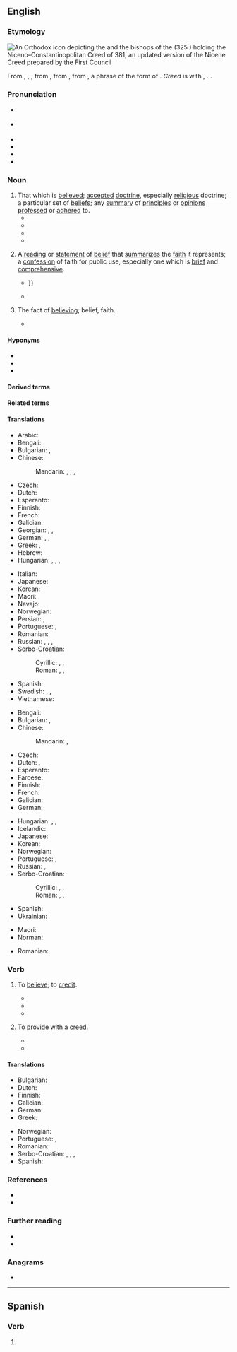 {{also|Creed}}
==English==
{{was wotd|2018|May|20}}

===Etymology===
[[File:Nicaea icon.jpg|thumb|An [[Orthodox]] [[icon]] depicting the {{w|Constantine the Great}} and the [[bishop]]s of the {{w|First Council of Nicaea}} (325 {{C.E.|dots=yes}}) holding the Niceno–Constantinopolitan Creed of 381, an updated version of the [[Nicene Creed]] prepared by the First Council]]
{{root|en|ine-pro|*ḱerd-|*dʰeh₁-}}

From {{inh|en|ang|creda}}, {{m|ang|crede}}, {{m|ang|credo}}, from {{der|en|la|crēdō||I believe}}, from {{der|en|itc-pro|*krezdō}}, from {{der|en|ine-pro|*ḱréddʰh₁eti|*ḱred dʰeh₁-|to place one's heart, i.e., to trust, believe}}, a {{glossary|compound}} phrase of the {{glossary|oblique case}} form of {{m|ine-pro|*ḱḗr||heart}}. ''Creed'' is {{glossary|cognate}} with {{cog|sga|cretim||to believe}}, {{cog|sa|श्रद्दधाति|tr=śráddadhāti||to have faith or faithfulness, to have belief or confidence, believe}}. {{doublet|en|shraddha}}.

===Pronunciation===
* {{a|RP}} {{IPA|en|/kɹiːd/}}
* {{a|GA}} {{IPA|en|/kɹid/}}
* {{audio|en|en-us-creed.ogg|Audio (GA)}}
* {{audio|en|en-au-creed.ogg|Audio (AU)}}
* {{rhymes|en|iːd|s=1}}
* {{audio|en|LL-Q1860 (eng)-I learned some phrases-creed.wav|Audio (UK)}}

===Noun===
{{en-noun}}

# That which is [[believe]]d; [[accepted#Adjective|accepted]] [[doctrine]], especially [[religious]] doctrine; a particular set of [[belief]]s; any [[summary]] of [[principle]]s or [[opinion]]s [[profess]]ed or [[adhere]]d to.
#* {{RQ:Byron Giaour|page=12|passage=Oh! who young Leila's glance could read / And keep that portion of his '''creed''' / Which saith, that woman is but dust, / A soulless toy for tyrant's lust?}}
#* {{RQ:Song Chinese in Singapore|chapter=XIII|page=522|format=full|passage=For three successive years, thereafter, as the anniversary of the War [''i.e.'', [[World War I]]] came round, equally large assemblies of British subjects of all races and '''creeds''' came together in the [[w:Victoria Theatre and Concert Hall|[Victoria] Theatre]] to reaffirm the resolution to carry on the war to a victorious end, until at last, after many vicissitudes, victory was secured to the Allies.}}
#* {{quote-song|en|author=Steve Harris|authorlink=Steve Harris (musician)|title={{w|Run to the Hills}}|artist={{w|Iron Maiden}}|date=12 February 1982|passage=He killed our tribes he killed our '''creed'''. / He took our game for his own need}}
#* {{quote-journal|en|author=Samira Shackle|title=On the frontline with Karachi’s ambulance drivers|url=https://www.theguardian.com/world/2017/apr/06/on-the-frontline-with-karachis-ambulance-drivers|archiveurl=https://web.archive.org/web/20170629134330/https://www.theguardian.com/world/2017/apr/06/on-the-frontline-with-karachis-ambulance-drivers|archivedate=29 June 2017|work={{w|The Guardian}}|location=London|date=6 April 2017|passage=Pakistan is a conservative, religious state. The Edhi Foundation is unusual in its ignoring of caste, '''creed''', religion and sect. This strict stance has led to some criticism from religious groups.}}
# {{lb|en|specifically|religion}} A [[reading#Noun|reading]] or [[statement]] of [[belief]] that [[summarize]]s the [[faith]] it represents; a [[confession]] of faith for public use, especially one which is [[brief#Adjective|brief]] and [[comprehensive]].
#: {{ux|en|A '''creed''' is a [[manifesto]] of religious or spiritual beliefs}}
#* {{quote-book|en|author=Jeremy Corderoy|title=A Short Dialogve, wherein is Proved, that No Man can be Saved without Good VVorkes|edition=2nd|location=Oxford|publisher=Printed by Ioseph Barnes, and are to be sold in [[w:St Paul's Cathedral|Paules Church-yard]] at the signe of the Crowne, by Simon Waterson|year=1604|page=40|pageurl=https://books.google.com/books?id=KFPy-GRTL3gC&pg=PA40|oclc=55185654|passage=[N]ow ſuch a liue vngodly, vvithout a care of doing the wil of the Lord (though they profeſſe him in their mouths, yea though they beleeue and acknowledge all the Articles of the '''Creed''', yea haue knowledge of the Scripturs) yet if they liue vngodly, they deny God, and therefore ſhal be denied, {{...}}}}
#* {{quote-book|en|author=Alister [Edgar] McGrath|authorlink=Alister McGrath|chapter=Getting the Most out of ''Apostles’ Creed''|title=Apostles’ Creed|series=LifeGuide Bible Studies|location=Downers Grove, Ill.|publisher={{w|InterVarsity Press}}|year=2015|page=6|pageurl=https://books.google.com/books?id=LfSkCgAAQBAJ&pg=PA6|isbn=978-0-8308-6270-2|passage=The Apostles' '''Creed''' was not the only '''creed''' to come into existence in the period of the early church. However, it is the oldest and simplest '''creed''' of the church. All Christian traditions recognize its authority and its importance as a standard of doctrine. To study the Apostles' '''Creed''' is to investigate a central element of our common Christian heritage.}}
# {{lb|en|rare}} The fact of [[believe|believing]]; belief, faith.
#* {{quote-book|en|author=[Lord Byron]|authorlink=Lord Byron|chapter=Canto I|title=[[w:Don Juan (Byron)|Don Juan]]|location=London|publisher=Printed by {{w|Thomas Davison}}, {{w|Whitefriars}}|year=1819|section=stanza CVI|page=56|pageurl=https://archive.org/stream/donjuan21byro#page/56/mode/1up/|oclc=9665909|passage=Oh love! how perfect is thy mystic art, / Strengthening the weak, and trampling on the strong, / How self-deceitful is the sagest part / Of mortals whom thy lure hath led along— / The precipice she stood on was immense, / So was her '''creed''' in her own innocence.}}

====Hyponyms====
* {{l|en|Apostles' Creed}}
* {{l|en|Athanasian Creed}}
* {{l|en|Nicene Creed}}

====Derived terms====
{{der3|en|Apostles' Creed|Athanasian Creed|creedal|[[creeded]] {{qualifier|adjective}}|creedless|miscreed|multicreed|Nicene Creed}}

====Related terms====
{{rel3|en|credible|credibility|credit|creditable|creditor|credence|credential|credo|credal|credendum|credent|credobaptism|credobaptist|credophile|credulity|credulous|credenza}}

====Translations====
{{trans-top|that which is believed}}
* Arabic: {{t+|ar|عَقِيدَة|f}}
* Bengali: {{t|bn|আকায়েদ}}
* Bulgarian: {{t+|bg|вероизпове́дание|n}}, {{t+|bg|ве́рую|n}}
* Chinese:
*: Mandarin: {{t+|cmn|教義}}, {{t+|cmn|教义|tr=jiàoyì}}, {{t+|cmn|信條}}, {{t+|cmn|信条|tr=xìntiáo}}
* Czech: {{t|cs|vyznání|n}}
* Dutch: {{t+|nl|geloofsovertuiging|f}}
* Esperanto: {{t|eo|kredokonfeso}}
* Finnish: {{t+|fi|usko}}
* French: {{t+|fr|crédo|m}}
* Galician: {{t+|gl|credo|m}}
* Georgian: {{t|ka|მრწამსი}}, {{t+|ka|რწმენა}}, {{t|ka|აღმსარებლობა}}
* German: {{t+|de|Credo|n}}, {{t+|de|Kredo|n}}, {{t+|de|Glaubensbekenntnis|n}}
* Greek: {{t+|el|δόγμα|n}}, {{t+|el|πίστη|f}}
* Hebrew: {{t+|he|דָּת|tr=dat}}
* Hungarian: {{t+|hu|hit}}, {{t+|hu|hitvallás}}, {{t+|hu|meggyőződés}}, {{q|especially of an artist about his/her tenets concerning one's profession}} {{t|hu|ars poetica}}
{{trans-mid}}
* Italian: {{t+|it|credo|m}}
* Japanese: {{t+|ja|教義|tr=きょうぎ, kyōgi}}
* Korean: {{t+|ko|교의(敎義)}}
* Maori: {{t|mi|whakapono}}
* Navajo: {{t|nv|oodlą́}}
* Norwegian: {{t+|no|tro|m}}
* Persian: {{t+|fa|عقیده|tr='aqide}}, {{t+|fa|باور|tr=bâvar}}
* Portuguese: {{t+|pt|crença|f}}, {{t+|pt|credo|m}}
* Romanian: {{t+|ro|credință}}
* Russian: {{t+|ru|кре́до|n}}, {{qualifier|faith}} {{t+|ru|ве́ра|f}}, {{qualifier|religion}} {{t+|ru|вероиспове́дание|n}}, {{t+|ru|конфе́ссия|f}} {{qualifier|religion}}
* Serbo-Croatian:
*: Cyrillic: {{t|sh|кре̑до|m}}, {{t|sh|верују}}, {{t|sh|вјерују}}
*: Roman: {{t+|sh|krȇdo|m}}, {{t|sh|veruju}}, {{t+|sh|vjeruju}}
* Spanish: {{t+|es|credo|m}}
* Swedish: {{t+|sv|tro|c}}, {{t+|sv|lära|c}}, {{t|sv|troslära|c}}
* Vietnamese: {{t+|vi|tín điều}}
{{trans-bottom}}

{{trans-top|reading or statement of belief that summarizes the faith it represents}}
* Bengali: {{t|bn|আকায়েদ}}
* Bulgarian: {{t|bg|кредо|n}}, {{t+|bg|ве́рую|n}}
* Chinese:
*: Mandarin: {{t+|cmn|信條}}, {{t+|cmn|信条|tr=xìntiáo}}
* Czech: {{t|cs|krédo|n}}
* Dutch: {{t+|nl|geloofsbelijdenis|f}}, {{t+|nl|credo|n}}
* Esperanto: {{t|eo|kredo}}
* Faroese: {{t|fo|trúarjáttan|f}}
* Finnish: {{t+|fi|uskontunnustus}}
* French: {{t+|fr|crédo|m}}
* Galician: {{t+|gl|credo|m}}
* German: {{t+|de|Glaubensbekenntnis|n}}
{{trans-mid}}
* Hungarian: {{t+|hu|hitvallás}}, {{t+|hu|krédó}}, {{q|the Apostles' Creed}} {{t|hu|hiszekegy}}
* Icelandic: {{t|is|trúarjátning|f}}
* Japanese: {{t+|ja|信条|tr=しんじょう, shinjō}}
* Korean: {{t+|ko|신조(信條)}}
* Norwegian: {{t|no|trosbekjennelse|m}}
* Portuguese: {{t+|pt|crença|f}}, {{t+|pt|credo|m}}
* Russian: {{t+|ru|си́мвол ве́ры|m}}, {{qualifier|Catholicism}} {{t+|ru|кре́до|n}}
* Serbo-Croatian:
*: Cyrillic: {{t|sh|кре̑до|m}}, {{t|sh|верују}}, {{t|sh|вјерују}}
*: Roman: {{t+|sh|krȇdo|m}}, {{t|sh|veruju}}, {{t+|sh|vjeruju}}
* Spanish: {{t+|es|credo|m}}
* Ukrainian: {{t|uk|си́мвол ві́ри|m}}
{{trans-bottom}}

{{checktrans-top}}
* Maori: {{t-check|mi|mano}}
* Norman: {{t-check|nrf|symbole|m}} {{qualifier|Jersey}}
{{trans-mid}}
* Romanian: {{t+check|ro|crez|n}}
{{trans-bottom}}

===Verb===
{{en-verb}}

# {{lb|en|ambitransitive|obsolete|only survives in "creeded"}} To [[believe]]; to [[credit#Verb|credit]].
#* {{quote-book|en|author=J[ohn] M[ilton]|authorlink=John Milton|title=[[w:Colasterion|Colasterion: A Reply to a Nameles Ansvver against The Doctrine and Discipline of Divorce. Wherein the Trivial Author of that Answer is Discover’d, the Licencer Conferr’d with, and the Opinion which They Traduce Defended]]|location=[London|publisher=Printed by Matthew Simmons?]|date=4 March 1645|oclc=946735373|newversion=republished in|title2=The Works of John Milton, Historical, Political, and Miscellaneous. Now More Correctly Printed from the Originals, than in Any Former Edition, and may Passages Restored, which have been hitherto Omitted. To which is Prefixed, an Account of His Life and Writings [by {{w|Thomas Birch}}]. In Two Volumes|location2=London|publisher2=Printed for [[w:Andrew Millar|A[ndrew] Millar]], in the [[w:Strand, London|Strand]]|year2=1753|volume2=I|page2=326|pageurl2=https://books.google.com/books?id=EhwcAQAAMAAJ&pg=PA326|oclc2=873117158|passage=Only this I marvelled, and other men have since, whenas I, in a ſubject ſo new to this age, and ſo hazardous to pleaſe, concealed not my name, why this author, defending that part which is ſo '''creeded''' by the people, would conceal his.}}
#* {{quote-book|en|author=Simon Scriblerus [pseudonym]|title=Whistoneutes: Or, Remarks on Mr. [[w:William Whiston|Whiston]]’s Historical Memoirs of the Life of Dr. {{w|Samuel Clarke}}, &c.|location=London|publisher=Printed for T. Warner, at th Black-Boy in [[w:Paternoster Row|Pater-Noster-Row]]|year=1731|page=42|pageurl=https://books.google.com/books?id=G1E6AAAAcAAJ&pg=PA42|oclc=642716509|passage=And ſo, no doubt, were his ''other'' Preferments as acceptable, which did require ſuch ''[[Athanasian|Athanaſsian]]'' Subſcriptions, &c. and which he in an ''Athanaſian Form ſubſcrib'd, '''creeded''''', and ''worſhip'd'' for till his dying-day.}}
#* {{quote-book|en|author=John Harland|chapter=Creed|title=A Glossary of Words Used in Swaledale, Yorkshire|series=Series C (Original Glossaries, and Glossaries with Fresh Editions)|seriesvolume=4|location=London|publisher=Published for the {{w|English Dialect Society}}, by [[w:Nicholas Trübner|Trübner & Co.]], 57 & 59, {{w|Ludgate Hill}}|year=1873|page=45|pageurl=https://books.google.com/books?id=BFQJAAAAQAAJ&pg=PA45|oclc=79689919|passage='I was n't for '''''creeding''''' me awn e'en,' believing my own eyes.|brackets=on}}
# {{lb|en|intransitive}} To [[provide]] with a [[#Noun|creed]].
#* {{quote-book|en|author=“The Survivor” [pseudonym; Walter Rowton]|chapter=Part the Fourth|title=Hal and I. In Four Parts|location=London|publisher={{w|Elliot Stock}}, 62 {{w|Paternoster Row}}|year=1872|page=122|pageurl=https://books.google.com/books?id=53ACAAAAQAAJ&pg=PA122|oclc=32680654|passage=The poor like Priests—Priests utilise the poor; / High Church the common people feeding / Exclaims—"You Low Church indolents observe / How we go about leavening and '''creeding'''!"}}
#* {{quote-book|en|author=Peter Slater|chapter=Religion as Story: The Biography of Norman Bethune|editor=Peter Slater|title=Religion and Culture in Canada = Religion et Culture au Canada|location=Toronto, Ont.|publisher=Canadian Corporation for Studies in Religion|year=1977|page=290|pageurl=https://books.google.com/books?id=31wAAAAAMAAJ&pg=PA290|isbn=978-0-919812-06-2|passage=Especially in the studies of religions less '''creeded''' than Christianity scholars have long insisted on the importance in religion of sacred stories.}}

====Translations====
{{trans-top-also|to believe, credit|believe}}
* Bulgarian: {{t+|bg|вя́рвам}}
* Dutch: {{t+|nl|geloven}}
* Finnish: {{t+|fi|uskoa}}
* Galician: {{t+|gl|crer}}
* German: {{t+|de|glauben}}
* Greek: {{t+|el|πιστεύω}}
{{trans-mid}}
* Norwegian: {{t+|no|tro}}
* Portuguese: {{t+|pt|acreditar}}, {{t+|pt|crer}}
* Romanian: {{t+|ro|crede}}
* Serbo-Croatian: {{t+|sh|vjerovati}}, {{t|sh|ispovijedati vjeru}}, {{t+|sh|verovati}}, {{t|sh|ispovedati veru}}
* Spanish: {{t+|es|creer}}
{{trans-bottom}}

{{trans-top|to provide with a creed}}
{{trans-mid}}
{{trans-bottom}}

===References===
* {{R:Century 1911}}
* {{R:Webster 1913}}

===Further reading===
* {{pedia}}
* {{pedia|creed (disambiguation)}}

===Anagrams===
* {{anagrams|en|a=cdeer|ceder|cered|rec'ed}}

----

==Spanish==

===Verb===
{{head|es|verb form}}

# {{es-verb form of|region=Spain|ending=er|mood=imperative|sense=affirmative|pers=2|formal=no|number=plural|creer}}
